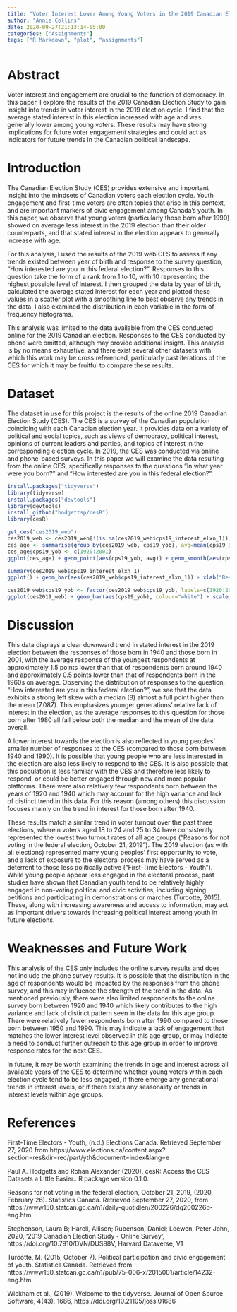 ```yaml
---
title: "Voter Interest Lower Among Young Voters in the 2019 Canadian Election"
author: "Annie Collins"
date: 2020-09-27T21:13:14-05:00
categories: ["Assignments"]
tags: ["R Markdown", "plot", "assignments"]
---
```


# Abstract
Voter interest and engagement are crucial to the function of democracy. In this paper, I explore the results of the 2019 Canadian Election Study to gain insight into trends in voter interest in the 2019 election cycle. I find that the average stated interest in this election increased with age and was generally lower among young voters. These results may have strong implications for future voter engagement strategies and could act as indicators for future trends in the Canadian political landscape.

# Introduction
The Canadian Election Study (CES) provides extensive and important insight into the mindsets of Canadian voters each election cycle. Youth engagement and first-time voters are often topics that arise in this context, and are important markers of civic engagement among Canada's youth. In this paper, we observe that young voters (particularly those born after 1990) showed on average less interest in the 2019 election than their older counterparts, and that stated interest in the election appears to generally increase with age.

For this analysis, I used the results of the 2019 web CES to assess if any trends existed between year of birth and response to the survey question, "How interested are you in this federal election?". Responses to this question take the form of a rank from 1 to 10, with 10 representing the highest possible level of interest. I then grouped the data by year of birth, calculated the average stated interest for each year and plotted these values in a scatter plot with a smoothing line to best observe any trends in the data. I also examined the distribution in each variable in the form of frequency histograms.

This analysis was limited to the data available from the CES conducted online for the 2019 Canadian election. Responses to the CES conducted by phone were omitted, although may provide additional insight. This analysis is by no means exhaustive, and there exist several other datasets with which this work may be cross referenced, particularly past iterations of the CES for which it may be fruitful to compare these results.

# Dataset
The dataset in use for this project is the results of the online 2019 Canadian Election Study (CES). The CES is a survey of the Canadian population coinciding with each Canadian election year. It provides data on a variety of political and social topics, such as views of democracy, political interest, opinions of current leaders and parties, and topics of interest in the corresponding election cycle. In 2019, the CES was conducted via online and phone-based surveys. In this paper we will examine the data resulting from the online CES, specifically responses to the questions "In what year were you born?" and "How interested are you in this federal election?".

```r
install.packages("tidyverse")
library(tidyverse)
install.packages("devtools")
library(devtools)
install_github("hodgettsp/cesR")
library(cesR)
```

```r
get_ces("ces2019_web")
ces2019_web <- ces2019_web[!(is.na(ces2019_web$cps19_interest_elxn_1)),]
ces_age <- summarise(group_by(ces2019_web, cps19_yob), avg=mean(cps19_interest_elxn_1))
ces_age$cps19_yob <- c(1920:2001)
ggplot(ces_age) + geom_point(aes(cps19_yob, avg)) + geom_smooth(aes(cps19_yob, avg)) + xlab("Year of Birth") + ylab("Average Response") + ggtitle("Average Response to \"How interested are you in this federal election?\", CES 2019")
```

``` r
summary(ces2019_web$cps19_interest_elxn_1)
ggplot() + geom_bar(aes(ces2019_web$cps19_interest_elxn_1)) + xlab("Response") + ylab("Frequency") + ggtitle("Responses to \"How interested are you in this federal election?\", CES 2019")
```

``` r
ces2019_web$cps19_yob <- factor(ces2019_web$cps19_yob, labels=c(1920:2001))
ggplot(ces2019_web) + geom_bar(aes(cps19_yob), colour="white") + scale_x_discrete(breaks=c(1920, 1940, 1960, 1980, 2000), labels=c(1920, 1940, 1960, 1980, 2000)) + ggtitle("Year of Birth, CES 2019") + ylab("Frequency") + xlab("Year of Birth")
```

# Discussion
This data displays a clear downward trend in stated interest in the 2019 election between the responses of those born in 1940 and those born in 2001, with the average response of the youngest respondents at approximately 1.5 points lower than that of respondents born around 1940 and approximately 0.5 points lower than that of respondents born in the 1960s on average. Observing the distribution of responses to the question, "How interested are you in this federal election?", we see that the data exhibits a strong left skew with a median (8) almost a full point higher than the mean (7.087). This emphasizes younger generations' relative lack of interest in the election, as the average responses to this question for those born after 1980 all fall below both the median and the mean of the data overall.

A lower interest towards the election is also reflected in young peoples' smaller number of responses to the CES (compared to those born between 1940 and 1990). It is possible that young people who are less interested in the election are also less likely to respond to the CES. It is also possible that this population is less familiar with the CES and therefore less likely to respond, or could be better engaged through new and more popular platforms. There were also relatively few respondents born between the years of 1920 and 1940 which may account for the high variance and lack of distinct trend in this data. For this reason (among others) this discussion focuses mainly on the trend in interest for those born after 1940.

These results match a similar trend in voter turnout over the past three elections, wherein voters aged 18 to 24 and 25 to 34 have consistently represented the lowest two turnout rates of all age groups ("Reasons for not voting in the federal election, October 21, 2019"). The 2019 election (as with all elections) represented many young peoples' first opportunity to vote, and a lack of exposure to the electoral process may have served as a deterrent to those less politically active ("First-Time Electors - Youth"). While young people appear less engaged in the electoral process, past studies have shown that Canadian youth tend to be relatively highly engaged in non-voting political and civic activities, including signing petitions and participating in demonstrations or marches (Turcotte, 2015). These, along with increasing awareness and access to information, may act as important drivers towards increasing political interest among youth in future elections.

# Weaknesses and Future Work
This analysis of the CES only includes the online survey results and does not include the phone survey results. It is possible that the distribution in the age of respondents would be impacted by the responses from the phone survey, and this may influence the strength of the trend in the data. As mentioned previously, there were also limited respondents to the online survey born between 1920 and 1940 which likely contributes to the high variance and lack of distinct pattern seen in the data for this age group. There were relatively fewer respondents born after 1990 compared to those born between 1950 and 1990. This may indicate a lack of engagement that matches the lower interest level observed in this age group, or may indicate a need to conduct further outreach to this age group in order to improve response rates for the next CES.

In future, it may be worth examining the trends in age and interest across all available years of the CES to determine whether young voters within each election cycle tend to be less engaged, if there emerge any generational trends in interest levels, or if there exists any seasonality or trends in interest levels within age groups.

# References
First-Time Electors - Youth, (n.d.) Elections Canada. Retrieved September 27, 2020 from https://www.elections.ca/content.aspx?section=res&dir=rec/part/yth&document=index&lang=e

Paul A. Hodgetts and Rohan Alexander (2020). cesR: Access the CES Datasets a Little Easier.. R package version 0.1.0.

Reasons for not voting in the federal election, October 21, 2019, (2020, February 26). Statistics Canada. Retrieved September 27, 2020, from https://www150.statcan.gc.ca/n1/daily-quotidien/200226/dq200226b-eng.htm

Stephenson, Laura B; Harell, Allison; Rubenson, Daniel; Loewen, Peter John, 2020, '2019 Canadian Election Study - Online Survey', https://doi.org/10.7910/DVN/DUS88V, Harvard Dataverse, V1

Turcotte, M. (2015, October 7). Political participation and civic engagement of youth. Statistics Canada. Retrieved from https://www150.statcan.gc.ca/n1/pub/75-006-x/2015001/article/14232-eng.htm

Wickham et al., (2019). Welcome to the tidyverse. Journal of Open Source Software, 4(43), 1686,
https://doi.org/10.21105/joss.01686
